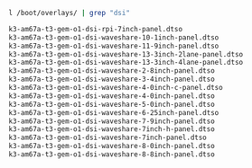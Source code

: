 <CodeGroup>

  ```bash Terminal
  l /boot/overlays/ | grep "dsi"
  ```

  ```bash Output
  k3-am67a-t3-gem-o1-dsi-rpi-7inch-panel.dtso
  k3-am67a-t3-gem-o1-dsi-waveshare-10-1inch-panel.dtso
  k3-am67a-t3-gem-o1-dsi-waveshare-11-9inch-panel.dtso
  k3-am67a-t3-gem-o1-dsi-waveshare-13-3inch-2lane-panel.dtso
  k3-am67a-t3-gem-o1-dsi-waveshare-13-3inch-4lane-panel.dtso
  k3-am67a-t3-gem-o1-dsi-waveshare-2-8inch-panel.dtso
  k3-am67a-t3-gem-o1-dsi-waveshare-3-4inch-panel.dtso
  k3-am67a-t3-gem-o1-dsi-waveshare-4-0inch-c-panel.dtso
  k3-am67a-t3-gem-o1-dsi-waveshare-4-0inch-panel.dtso
  k3-am67a-t3-gem-o1-dsi-waveshare-5-0inch-panel.dtso
  k3-am67a-t3-gem-o1-dsi-waveshare-6-25inch-panel.dtso
  k3-am67a-t3-gem-o1-dsi-waveshare-7-9inch-panel.dtso
  k3-am67a-t3-gem-o1-dsi-waveshare-7inch-h-panel.dtso
  k3-am67a-t3-gem-o1-dsi-waveshare-7inch-panel.dtso
  k3-am67a-t3-gem-o1-dsi-waveshare-8-0inch-panel.dtso
  k3-am67a-t3-gem-o1-dsi-waveshare-8-8inch-panel.dtso
  ```

</CodeGroup>
